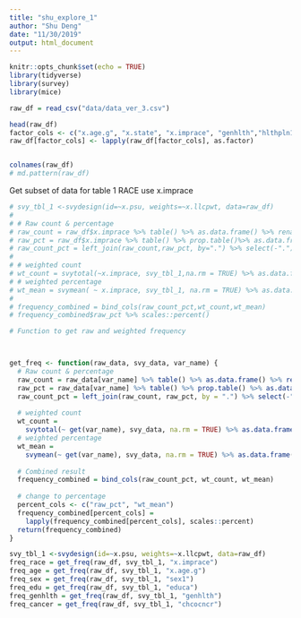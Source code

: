 ```yaml
---
title: "shu_explore_1"
author: "Shu Deng"
date: "11/30/2019"
output: html_document
---
```


```r
knitr::opts_chunk$set(echo = TRUE)
library(tidyverse)
library(survey)
library(mice)
```

```r
raw_df = read_csv("data/data_ver_3.csv")
```

```r
head(raw_df)
factor_cols <- c("x.age.g", "x.state", "x.imprace", "genhlth","hlthpln1","educa" ,"sex1","chcocncr")
raw_df[factor_cols] <- lapply(raw_df[factor_cols], as.factor)  


colnames(raw_df)
# md.pattern(raw_df)
```

Get subset of data for table 1 
RACE use x.imprace
```r
# svy_tbl_1 <-svydesign(id=~x.psu, weights=~x.llcpwt, data=raw_df)
# 
# # Raw count & percentage 
# raw_count = raw_df$x.imprace %>% table() %>% as.data.frame() %>% rename("raw_count" = Freq)
# raw_pct = raw_df$x.imprace %>% table() %>% prop.table()%>% as.data.frame() %>% rename("raw_pct" = Freq)
# raw_count_pct = left_join(raw_count,raw_pct, by=".") %>% select(-".")
# 
# # weighted count 
# wt_count = svytotal(~x.imprace, svy_tbl_1,na.rm = TRUE) %>% as.data.frame() %>% rename("wt_count" = total,"wt_count_se" = SE)
# # weighted percentage
# wt_mean = svymean( ~ x.imprace, svy_tbl_1, na.rm = TRUE) %>% as.data.frame() %>% rename("wt_mean" = mean, "wt_mean_se" = SE)
# 
# frequency_combined = bind_cols(raw_count_pct,wt_count,wt_mean)
# frequency_combined$raw_pct %>% scales::percent()

```

```r
# Function to get raw and weighted frequency 



get_freq <- function(raw_data, svy_data, var_name) {
  # Raw count & percentage
  raw_count = raw_data[var_name] %>% table() %>% as.data.frame() %>% rename("raw_count" = Freq)
  raw_pct = raw_data[var_name] %>% table() %>% prop.table() %>% as.data.frame() %>% rename("raw_pct" = Freq)
  raw_count_pct = left_join(raw_count, raw_pct, by = ".") %>% select(-".")
  
  # weighted count
  wt_count =
    svytotal(~ get(var_name), svy_data, na.rm = TRUE) %>% as.data.frame() %>% rename("wt_count"=total,"wt_count_se"=SE)
  # weighted percentage
  wt_mean = 
    svymean(~ get(var_name), svy_data, na.rm = TRUE) %>% as.data.frame() %>% rename("wt_mean" = mean, "wt_mean_se" = SE)
  
  # Combined result 
  frequency_combined = bind_cols(raw_count_pct, wt_count, wt_mean)
  
  # change to percentage
  percent_cols <- c("raw_pct", "wt_mean")
  frequency_combined[percent_cols] =  
    lapply(frequency_combined[percent_cols], scales::percent)
  return(frequency_combined)
}

```

```r

svy_tbl_1 <-svydesign(id=~x.psu, weights=~x.llcpwt, data=raw_df)
freq_race = get_freq(raw_df, svy_tbl_1, "x.imprace")
freq_age = get_freq(raw_df, svy_tbl_1, "x.age.g")
freq_sex = get_freq(raw_df, svy_tbl_1, "sex1")
freq_edu = get_freq(raw_df, svy_tbl_1, "educa")
freq_genhlth = get_freq(raw_df, svy_tbl_1, "genhlth")
freq_cancer = get_freq(raw_df, svy_tbl_1, "chcocncr")


```


